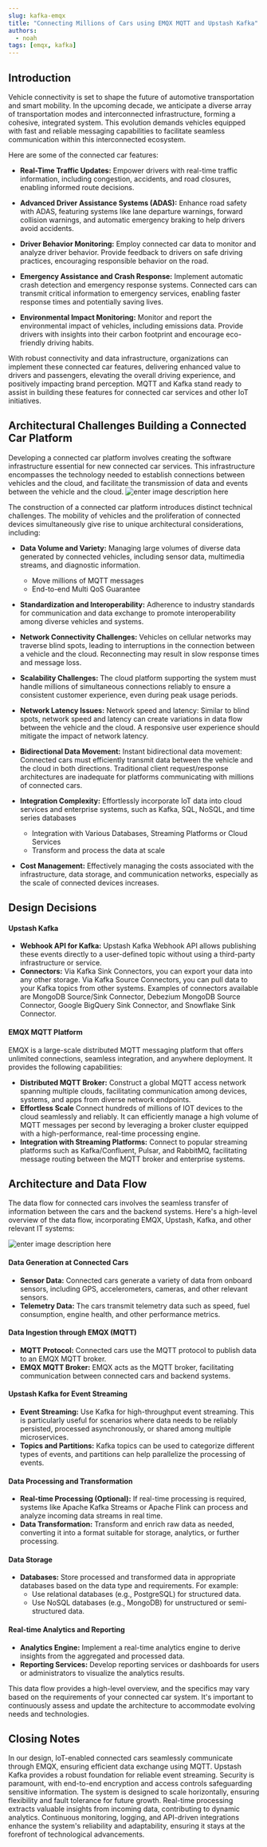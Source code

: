 ```yaml
---
slug: kafka-emqx
title: "Connecting Millions of Cars using EMQX MQTT and Upstash Kafka"
authors:
  - noah
tags: [emqx, kafka]
---
```




## Introduction

Vehicle connectivity is set to shape the future of automotive transportation and smart mobility. In the upcoming decade, we anticipate a diverse array of transportation modes and interconnected infrastructure, forming a cohesive, integrated system. This evolution demands vehicles equipped with fast and reliable messaging capabilities to facilitate seamless communication within this interconnected ecosystem.

Here are some of the connected car features:

- **Real-Time Traffic Updates:** Empower drivers with real-time traffic information, including congestion, accidents, and road closures, enabling informed route decisions.

- **Advanced Driver Assistance Systems (ADAS):** Enhance road safety with ADAS, featuring systems like lane departure warnings, forward collision warnings, and automatic emergency braking to help drivers avoid accidents.

- **Driver Behavior Monitoring:** Employ connected car data to monitor and analyze driver behavior. Provide feedback to drivers on safe driving practices, encouraging responsible behavior on the road.

- **Emergency Assistance and Crash Response:** Implement automatic crash detection and emergency response systems. Connected cars can transmit critical information to emergency services, enabling faster response times and potentially saving lives.
- **Environmental Impact Monitoring:** Monitor and report the environmental impact of vehicles, including emissions data. Provide drivers with insights into their carbon footprint and encourage eco-friendly driving habits.

With robust connectivity and data infrastructure, organizations can implement these connected car features, delivering enhanced value to drivers and passengers, elevating the overall driving experience, and positively impacting brand perception. MQTT and Kafka stand ready to assist in building these features for connected car services and other IoT initiatives.

## Architectural Challenges Building a Connected Car Platform

Developing a connected car platform involves creating the software infrastructure essential for new connected car services. This infrastructure encompasses the technology needed to establish connections between vehicles and the cloud, and facilitate the transmission of data and events between the vehicle and the cloud.
![enter image description here](https://i.postimg.cc/BbszVLyN/pasted-image-0.png)

The construction of a connected car platform introduces distinct technical challenges. The mobility of vehicles and the proliferation of connected devices simultaneously give rise to unique architectural considerations, including:

- **Data Volume and Variety:** Managing large volumes of diverse data generated by connected vehicles, including sensor data, multimedia streams, and diagnostic information.
    - Move millions of MQTT messages
    - End-to-end Multi QoS Guarantee

- **Standardization and Interoperability:** Adherence to industry standards for communication and data exchange to promote interoperability among diverse vehicles and systems.
- **Network Connectivity Challenges:** Vehicles on cellular networks may traverse blind spots, leading to interruptions in the connection between a vehicle and the cloud. Reconnecting may result in slow response times and message loss.
- **Scalability Challenges:** The cloud platform supporting the system must handle millions of simultaneous connections reliably to ensure a consistent customer experience, even during peak usage periods.
- **Network Latency Issues:** Network speed and latency: Similar to blind spots, network speed and latency can create variations in data flow between the vehicle and the cloud. A responsive user experience should mitigate the impact of network latency.
- **Bidirectional Data Movement:** Instant bidirectional data movement: Connected cars must efficiently transmit data between the vehicle and the cloud in both directions. Traditional client request/response architectures are inadequate for platforms communicating with millions of connected cars.
- **Integration Complexity:** Effortlessly incorporate IoT data into cloud services and enterprise systems, such as Kafka, SQL, NoSQL, and time series databases
    - Integration with Various Databases, Streaming Platforms or Cloud Services
    - Transform and process the data at scale
- **Cost Management:** Effectively managing the costs associated with the infrastructure, data storage, and communication networks, especially as the scale of connected devices increases.

## Design Decisions

#### Upstash Kafka
- **Webhook API for Kafka:** Upstash Kafka Webhook API allows publishing these events directly to a user-defined topic without using a third-party infrastructure or service.
- **Connectors:** Via Kafka Sink Connectors, you can export your data into any other storage. Via Kafka Source Connectors, you can pull data to your Kafka topics from other systems. Examples of connectors available are MongoDB Source/Sink Connector, Debezium MongoDB Source Connector, Google BigQuery Sink Connector, and Snowflake Sink Connector.


#### EMQX MQTT Platform
EMQX is a large-scale distributed MQTT messaging platform that offers unlimited connections, seamless integration, and anywhere deployment. It provides the following capabilities:
- **Distributed MQTT Broker:** Construct a global MQTT access network spanning multiple clouds, facilitating communication among devices, systems, and apps from diverse network endpoints.
- **Effortless Scale** Connect hundreds of millions of IOT devices to the cloud seamlessly and reliably. It can efficiently manage a high volume of MQTT messages per second by leveraging a broker cluster equipped with a high-performance, real-time processing engine.
- **Integration with Streaming Platforms:** Connect to popular streaming platforms such as Kafka/Confluent, Pulsar, and RabbitMQ, facilitating message routing between the MQTT broker and enterprise systems.

## Architecture and Data Flow

The data flow for connected cars involves the seamless transfer of information between the cars and the backend systems. Here's a high-level overview of the data flow, incorporating EMQX, Upstash, Kafka, and other relevant IT systems:

![enter image description here](https://svgshare.com/i/12Kc.svg)


#### Data Generation at Connected Cars
- **Sensor Data:** Connected cars generate a variety of data from onboard sensors, including GPS, accelerometers, cameras, and other relevant sensors.
- **Telemetry Data:** The cars transmit telemetry data such as speed, fuel consumption, engine health, and other performance metrics.

#### Data Ingestion through EMQX (MQTT)
- **MQTT Protocol:** Connected cars use the MQTT protocol to publish data to an EMQX MQTT broker.
- **EMQX MQTT Broker:** EMQX acts as the MQTT broker, facilitating communication between connected cars and backend systems.

#### Upstash Kafka for Event Streaming

- **Event Streaming:** Use Kafka for high-throughput event streaming. This is particularly useful for scenarios where data needs to be reliably persisted, processed asynchronously, or shared among multiple microservices.
- **Topics and Partitions:** Kafka topics can be used to categorize different types of events, and partitions can help parallelize the processing of events.

#### Data Processing and Transformation

- **Real-time Processing (Optional):** If real-time processing is required, systems like Apache Kafka Streams or Apache Flink can process and analyze incoming data streams in real time.
- **Data Transformation:** Transform and enrich raw data as needed, converting it into a format suitable for storage, analytics, or further processing.

#### Data Storage
- **Databases:** Store processed and transformed data in appropriate databases based on the data type and requirements. For example:
    - Use relational databases (e.g., PostgreSQL) for structured data.
    - Use NoSQL databases (e.g., MongoDB) for unstructured or semi-structured data.

#### Real-time Analytics and Reporting
- **Analytics Engine:** Implement a real-time analytics engine to derive insights from the aggregated and processed data.
- **Reporting Services:** Develop reporting services or dashboards for users or administrators to visualize the analytics results.

This data flow provides a high-level overview, and the specifics may vary based on the requirements of your connected car system. It's important to continuously assess and update the architecture to accommodate evolving needs and technologies.

## Closing Notes

In our design, IoT-enabled connected cars seamlessly communicate through EMQX, ensuring efficient data exchange using MQTT. Upstash Kafka provides a robust foundation for reliable event streaming. Security is paramount, with end-to-end encryption and access controls safeguarding sensitive information. The system is designed to scale horizontally, ensuring flexibility and fault tolerance for future growth. Real-time processing extracts valuable insights from incoming data, contributing to dynamic analytics. Continuous monitoring, logging, and API-driven integrations enhance the system's reliability and adaptability, ensuring it stays at the forefront of technological advancements.

